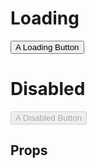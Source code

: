 
<Meta title="Button" component={Button} />

# Loading

<Preview>
    <Story name="loading">
        <Button isLoading={boolean("isLoading", true)}>A Loading Button</Button>
    </Story>
</Preview>

# Disabled

<Preview>
    <Story name="disabled">
        <Button
            disabled={boolean("disabled", true)}
            style={{ minWidth: "200px!important" }}
        >
            A Disabled Button
        </Button>
    </Story>
</Preview>

## Props

<Props of={Button} />
